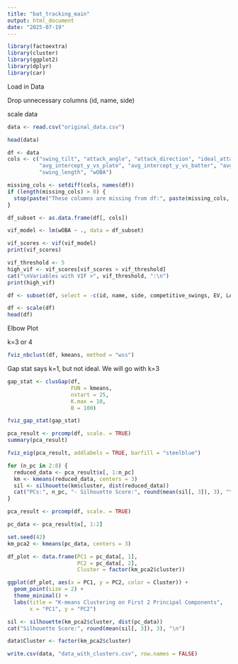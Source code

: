 ```yaml
---
title: "bat_tracking_main"
output: html_document
date: "2025-07-19"
---
```


```r
library(factoextra)
library(cluster)
library(ggplot2)
library(dplyr)
library(car)
```
Load in Data

Drop unnecessary columns (id, name, side)

scale data

```r
data <- read.csv("original_data.csv")

head(data)
```


```r
df <- data
cols <- c("swing_tilt", "attack_angle", "attack_direction", "ideal_attack_angle_rate",
          "avg_intercept_y_vs_plate", "avg_intercept_y_vs_batter", "avg_batter_x_position", 
          "swing_length", "wOBA")

missing_cols <- setdiff(cols, names(df))
if (length(missing_cols) > 0) {
  stop(paste("These columns are missing from df:", paste(missing_cols, collapse = ", ")))
}

df_subset <- as.data.frame(df[, cols])

vif_model <- lm(wOBA ~ ., data = df_subset)

vif_scores <- vif(vif_model)
print(vif_scores)

vif_threshold <- 5
high_vif <- vif_scores[vif_scores > vif_threshold]
cat("\nVariables with VIF >", vif_threshold, ":\n")
print(high_vif)
```


```r
df <- subset(df, select = -c(id, name, side, competitive_swings, EV, LA, barrel_per, hardhit_per, z_contact_per, wOBA, avg_bat_speed,pull_air_rate))

df <- scale(df)
head(df)
```


Elbow Plot

k=3 or 4
```r
fviz_nbclust(df, kmeans, method = "wss")
```
Gap stat says k=1, but not ideal. We will go with k=3
```r
gap_stat <- clusGap(df,
                    FUN = kmeans,
                    nstart = 25,
                    K.max = 10,
                    B = 100)

fviz_gap_stat(gap_stat)
```

```r
pca_result <- prcomp(df, scale. = TRUE)
summary(pca_result)
```

```r
fviz_eig(pca_result, addlabels = TRUE, barfill = "steelblue")
```

```r
for (n_pc in 2:8) {
  reduced_data <- pca_result$x[, 1:n_pc]
  km <- kmeans(reduced_data, centers = 3)
  sil <- silhouette(km$cluster, dist(reduced_data))
  cat("PCs:", n_pc, "- Silhouette Score:", round(mean(sil[, 3]), 3), "\n")
}
```


```r
pca_result <- prcomp(df, scale. = TRUE)

pc_data <- pca_result$x[, 1:2]

set.seed(42)
km_pca2 <- kmeans(pc_data, centers = 3)

df_plot <- data.frame(PC1 = pc_data[, 1],
                      PC2 = pc_data[, 2],
                      Cluster = factor(km_pca2$cluster))

ggplot(df_plot, aes(x = PC1, y = PC2, color = Cluster)) +
  geom_point(size = 2) +
  theme_minimal() +
  labs(title = "K-means Clustering on First 2 Principal Components",
       x = "PC1", y = "PC2")

sil <- silhouette(km_pca2$cluster, dist(pc_data))
cat("Silhouette Score:", round(mean(sil[, 3]), 3), "\n")
```

```r
data$Cluster <- factor(km_pca2$cluster)

write.csv(data, "data_with_clusters.csv", row.names = FALSE)

```


